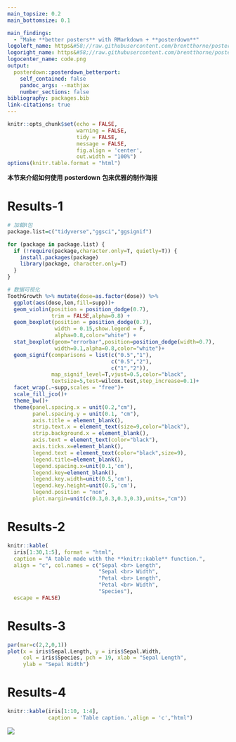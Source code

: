 ---
main_topsize: 0.2 
main_bottomsize: 0.1

main_findings:
  - "Make **better posters** with RMarkdown + **posterdown**"
logoleft_name: https&#58;//raw.githubusercontent.com/brentthorne/posterdown/master/images/betterhexlogo.png
logoright_name: https&#58;//raw.githubusercontent.com/brentthorne/posterdown/master/images/betterhexlogo.png
logocenter_name: code.png
output: 
  posterdown::posterdown_betterport:
    self_contained: false
    pandoc_args: --mathjax
    number_sections: false
bibliography: packages.bib
link-citations: true
---

```{r, include=FALSE}
knitr::opts_chunk$set(echo = FALSE,
                      warning = FALSE,
                      tidy = FALSE,
                      message = FALSE,
                      fig.align = 'center',
                      out.width = "100%")
options(knitr.table.format = "html") 
```

**本节来介绍如何使用** **posterdown** **包来优雅的制作海报**


# Results-1

```{r myprettycode, echo=TRUE, fig.cap='Boxplots, so hot right now!',fig.height=5, out.width="80%"}

# 加载R包
package.list=c("tidyverse","ggsci","ggsignif")

for (package in package.list) {
  if (!require(package,character.only=T, quietly=T)) {
    install.packages(package)
    library(package, character.only=T)
  }
}

# 数据可视化
ToothGrowth %>% mutate(dose=as.factor(dose)) %>% 
  ggplot(aes(dose,len,fill=supp))+
  geom_violin(position = position_dodge(0.7),
              trim = FALSE,alpha=0.8) + 
  geom_boxplot(position = position_dodge(0.7), 
               width = 0.15,show.legend = F,
               alpha=0.8,color="white") +
  stat_boxplot(geom="errorbar",position=position_dodge(width=0.7),
               width=0.1,alpha=0.8,color="white")+
  geom_signif(comparisons = list(c("0.5","1"),
                                 c("0.5","2"),
                                 c("1","2")),
              map_signif_level=T,vjust=0.5,color="black",
              textsize=5,test=wilcox.test,step_increase=0.1)+
  facet_wrap(.~supp,scales = "free")+
  scale_fill_jco()+
  theme_bw()+
  theme(panel.spacing.x = unit(0.2,"cm"),
        panel.spacing.y = unit(0.1, "cm"),
        axis.title = element_blank(),
        strip.text.x = element_text(size=9,color="black"),
        strip.background.x = element_blank(),
        axis.text = element_text(color="black"),
        axis.ticks.x=element_blank(),
        legend.text = element_text(color="black",size=9),
        legend.title=element_blank(),
        legend.spacing.x=unit(0.1,'cm'),
        legend.key=element_blank(),
        legend.key.width=unit(0.5,'cm'),
        legend.key.height=unit(0.5,'cm'),
        legend.position = "non",
        plot.margin=unit(c(0.3,0.3,0.3,0.3),units=,"cm")) 
```

# Results-2

```{r,echo=TRUE}
knitr::kable(
  iris[1:30,1:5], format = "html",
  caption = "A table made with the **knitr::kable** function.",
  align = "c", col.names = c("Sepal <br> Length",
                             "Sepal <br> Width",
                             "Petal <br> Length",
                             "Petal <br> Width",
                             "Species"),
  escape = FALSE)
```

# Results-3

```{r, irisfigure, fig.cap='Here is a caption for the figure. This can be added by using the "fig.cap" option in the r code chunk options, see this [link](https://yihui.name/knitr/options/#plots) from the legend himself, [Yihui Xie](https://twitter.com/xieyihui).', out.width="80%",echo=TRUE}
par(mar=c(2,2,0,1))
plot(x = iris$Sepal.Length, y = iris$Sepal.Width,
     col = iris$Species, pch = 19, xlab = "Sepal Length",
     ylab = "Sepal Width")
```

# Results-4

```{r mytable, out.width='80%',echo=TRUE}
knitr::kable(iris[1:10, 1:4],
             caption = 'Table caption.',align = 'c',"html")
```

![](photo_2021-11-21_23-42-38.jpg)


